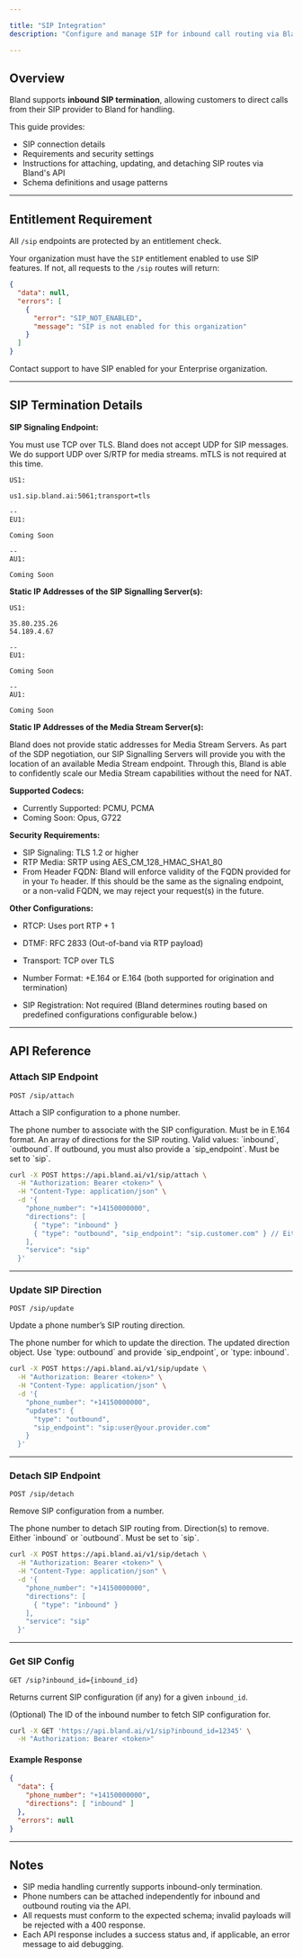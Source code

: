 ```yaml
---

title: "SIP Integration"
description: "Configure and manage SIP for inbound call routing via Bland."

---
```


## Overview

Bland supports **inbound SIP termination**, allowing customers to direct calls from their SIP provider to Bland for handling.

This guide provides:

* SIP connection details
* Requirements and security settings
* Instructions for attaching, updating, and detaching SIP routes via Bland's API
* Schema definitions and usage patterns

---

## Entitlement Requirement

All `/sip` endpoints are protected by an entitlement check.

Your organization must have the `SIP` entitlement enabled to use SIP features. If not, all requests to the `/sip` routes will return:

```json
{
  "data": null,
  "errors": [
    {
      "error": "SIP_NOT_ENABLED",
      "message": "SIP is not enabled for this organization"
    }
  ]
}
```

Contact support to have SIP enabled for your Enterprise organization.

---

## SIP Termination Details

**SIP Signaling Endpoint:**

You must use TCP over TLS. Bland does not accept UDP for SIP messages. We do support UDP over S/RTP for media streams. mTLS is not required at this time.
```
US1:

us1.sip.bland.ai:5061;transport=tls

--
EU1:

Coming Soon

--
AU1:

Coming Soon
```


**Static IP Addresses of the SIP Signalling Server(s):**

```
US1:

35.80.235.26
54.189.4.67

--
EU1:

Coming Soon

--
AU1:

Coming Soon
```

**Static IP Addresses of the Media Stream Server(s):**

Bland does not provide static addresses for Media Stream Servers. As part of the SDP negotiation, our SIP Signalling Servers will provide you with the location of an available Media Stream endpoint. Through this, Bland is able to confidently scale our Media Stream capabilities without the need for NAT.

**Supported Codecs:**

* Currently Supported: PCMU, PCMA
* Coming Soon: Opus, G722


**Security Requirements:**

* SIP Signaling: TLS 1.2 or higher
* RTP Media: SRTP using AES_CM_128_HMAC_SHA1_80
* From Header FQDN: Bland will enforce validity of the FQDN provided for in your `To` header. If this should be the same as the signaling endpoint, or a non-valid FQDN, we may reject your request(s) in the future.

**Other Configurations:**

* RTCP: Uses port RTP + 1
* DTMF: RFC 2833 (Out-of-band via RTP payload)
* Transport: TCP over TLS


* Number Format: +E.164 or E.164 (both supported for origination and termination)
* SIP Registration: Not required (Bland determines routing based on predefined configurations configurable below.)



---

## API Reference

### Attach SIP Endpoint

`POST /sip/attach`

Attach a SIP configuration to a phone number.

<ParamField query="phone_number" type="string">
  The phone number to associate with the SIP configuration. Must be in E.164 format.
</ParamField>

<ParamField query="directions" type="array">
  An array of directions for the SIP routing. Valid values: `inbound`, `outbound`. If outbound, you must also provide a `sip_endpoint`.
</ParamField>

<ParamField query="service" type="string">
  Must be set to `sip`.
</ParamField>

```bash Example Request
curl -X POST https://api.bland.ai/v1/sip/attach \
  -H "Authorization: Bearer <token>" \
  -H "Content-Type: application/json" \
  -d '{
    "phone_number": "+14150000000",
    "directions": [
      { "type": "inbound" }
      { "type": "outbound", "sip_endpoint": "sip.customer.com" } // Either inbound or outbound can be provided
    ],
    "service": "sip"
  }'
```

---

### Update SIP Direction

`POST /sip/update`

Update a phone number’s SIP routing direction.

<ParamField query="phone_number" type="string">
  The phone number for which to update the direction.
</ParamField>

<ParamField query="updates" type="object">
  The updated direction object. Use `type: outbound` and provide `sip_endpoint`, or `type: inbound`.
</ParamField>

```bash Example Request
curl -X POST https://api.bland.ai/v1/sip/update \
  -H "Authorization: Bearer <token>" \
  -H "Content-Type: application/json" \
  -d '{
    "phone_number": "+14150000000",
    "updates": {
      "type": "outbound",
      "sip_endpoint": "sip:user@your.provider.com"
    }
  }'
```

---

### Detach SIP Endpoint

`POST /sip/detach`

Remove SIP configuration from a number.

<ParamField query="phone_number" type="string">
  The phone number to detach SIP routing from.
</ParamField>

<ParamField query="directions" type="array">
  Direction(s) to remove. Either `inbound` or `outbound`.
</ParamField>

<ParamField query="service" type="string">
  Must be set to `sip`.
</ParamField>

```bash Example Request
curl -X POST https://api.bland.ai/v1/sip/detach \
  -H "Authorization: Bearer <token>" \
  -H "Content-Type: application/json" \
  -d '{
    "phone_number": "+14150000000",
    "directions": [
      { "type": "inbound" }
    ],
    "service": "sip"
  }'
```

---

### Get SIP Config

`GET /sip?inbound_id={inbound_id}`

Returns current SIP configuration (if any) for a given `inbound_id`.

<ParamField query="inbound_id" type="number">
  (Optional) The ID of the inbound number to fetch SIP configuration for.
</ParamField>

```bash Example Request
curl -X GET 'https://api.bland.ai/v1/sip?inbound_id=12345' \
  -H "Authorization: Bearer <token>"
```

#### Example Response

```json
{
  "data": {
    "phone_number": "+14150000000",
    "directions": [ "inbound" ]
  },
  "errors": null
}
```

---

## Notes

- SIP media handling currently supports inbound-only termination.
- Phone numbers can be attached independently for inbound and outbound routing via the API.
- All requests must conform to the expected schema; invalid payloads will be rejected with a 400 response.
- Each API response includes a success status and, if applicable, an error message to aid debugging.
